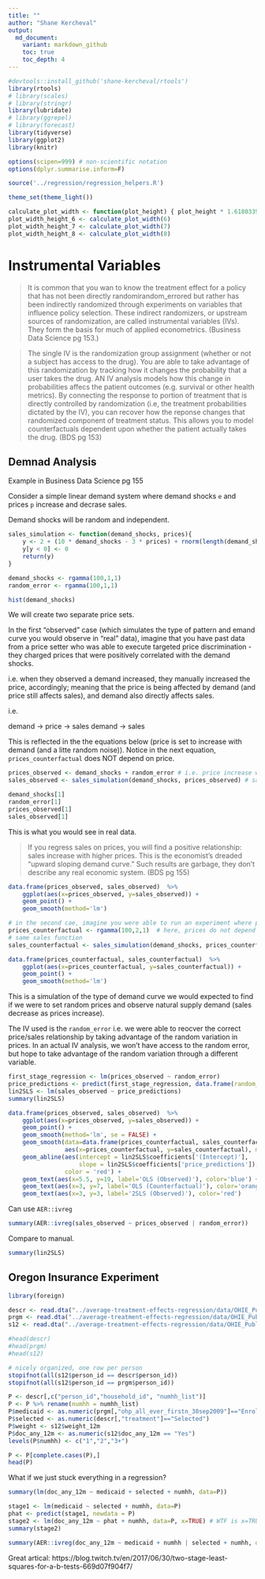 ```yaml
---
title: ""
author: "Shane Kercheval"
output:
  md_document:
    variant: markdown_github
    toc: true
    toc_depth: 4
---
```


```r
#devtools::install_github('shane-kercheval/rtools')
library(rtools)
# library(scales)
# library(stringr)
library(lubridate)
# library(ggrepel)
# library(forecast)
library(tidyverse)
library(ggplot2)
library(knitr)

options(scipen=999) # non-scientific notation
options(dplyr.summarise.inform=F)

source('../regression/regression_helpers.R')

theme_set(theme_light())

calculate_plot_width <- function(plot_height) { plot_height * 1.61803398875 }
plot_width_height_6 <- calculate_plot_width(6)
plot_width_height_7 <- calculate_plot_width(7)
plot_width_height_8 <- calculate_plot_width(8)
```

# Instrumental Variables

> It is common that you wan to know the treatment effect for a policy that has not been directly randomirandom_errored but rather has been indirectly randomized through experiments on variables that influence policy selection. These indirect randomizers, or upstream sources of randomization, are called instrumental variables (IVs). They form the basis for much of applied econometrics. (Business Data Science pg 153.)

> The single IV is the randomization group assignment (whether or not a subject has access to the drug). You are able to take advantage of this randomization by tracking how it changes the probability that a user takes the drug. AN IV analysis models how this change in probabilities affecs the patient outcomes (e.g. survival or other health metrics). By connecting the response to portion of treatment that is directly controlled by randomization (i.e, the treatment probabilities dictated by the IV), you can recover how the reponse changes that randomized component of treatment status. This allows you to model counterfactuals dependent upon whether the patient actually takes the drug. (BDS pg 153)

## Demnad Analysis

Example in Business Data Science pg 155

Consider a simple linear demand system where demand shocks `e` and prices `p` increase and decrase sales.

Demand shocks will be random and independent.

```r
sales_simulation <- function(demand_shocks, prices){
	y <- 2 + (10 * demand_shocks - 3 * prices) + rnorm(length(demand_shocks),0,.1)
	y[y < 0] <- 0
	return(y)
}

demand_shocks <- rgamma(100,1,1)
random_error <- rgamma(100,1,1)
```

```r
hist(demand_shocks)
```

We will create two separate price sets.

In the first "observed" case (which simulates the type of pattern and emand curve you would observe in "real" data), imagine that you have past data from a price setter who was able to execute targeted price discrimination - they charged prices that were positively correlated with the demand shocks.

i.e. when they observed a demand increased, they manually increased the price, accordingly; meaning that the price is being affected
by demand (and price still affects sales), and demand also directly affects sales.

i.e.

demand -> price -> sales
demand -> sales

This is reflected in the the equations below (price is set to increase with demand (and a litte random noise)). Notice in the next equation, `prices_counterfactual` does NOT depend on price.

```r
prices_observed <- demand_shocks + random_error # i.e. price increase with demand
sales_observed <- sales_simulation(demand_shocks, prices_observed) # sales are a function of demand and price
```

```r
demand_shocks[1]
random_error[1]
prices_observed[1]
sales_observed[1]
```

This is what you would see in real data.

> If you regress sales on prices, you will find a positive relationship: sales increase with higher prices. This is the economist's dreaded "upward sloping demand curve." Such results are garbage, they don't describe any real economic system. (BDS pg 155)

```r
data.frame(prices_observed, sales_observed)  %>%
    ggplot(aes(x=prices_observed, y=sales_observed)) +
    geom_point() +
    geom_smooth(method='lm')
```

```r
# in the second cae, imagine you were able to run an experiment where prices are completely randomized
prices_counterfactual <- rgamma(100,2,1)  # here, prices do not depend on demand, like a random experiment
# same sales function
sales_counterfactual <- sales_simulation(demand_shocks, prices_counterfactual)  # sales are a function of demand and price
```

```r
data.frame(prices_counterfactual, sales_counterfactual)  %>%
    ggplot(aes(x=prices_counterfactual, y=sales_counterfactual)) +
    geom_point() +
    geom_smooth(method='lm')
```

This is a simulation of the type of demand curve we would expected to find if we were to set random prices and observe natural supply demand (sales decrease as prices increase).

The IV used is the `random_error` i.e. we were able to reocver the correct price/sales relationship by taking advantage of the random variation in prices. In an actual IV analysis, we won't have access to the random error, but hope to take advantage of the random variation through a different variable.

```r
first_stage_regression <- lm(prices_observed ~ random_error)
price_predictions <- predict(first_stage_regression, data.frame(random_error=random_error))
lin2SLS <- lm(sales_observed ~ price_predictions)
summary(lin2SLS)
```

```r
data.frame(prices_observed, sales_observed)  %>%
    ggplot(aes(x=prices_observed, y=sales_observed)) +
    geom_point() +
    geom_smooth(method='lm', se = FALSE) +
    geom_smooth(data=data.frame(prices_counterfactual, sales_counterfactual),
                aes(x=prices_counterfactual, y=sales_counterfactual), method='lm', se = FALSE, color='orange') +
    geom_abline(aes(intercept = lin2SLS$coefficients['(Intercept)'],
                    slope = lin2SLS$coefficients['price_predictions']),
                color = 'red') +
    geom_text(aes(x=5.5, y=19, label='OLS (Observed)'), color='blue') +
    geom_text(aes(x=3, y=7, label='OLS (Counterfactual)'), color='orange') +
    geom_text(aes(x=3, y=3, label='2SLS (Observed)'), color='red')
```

Can use `AER::ivreg`

```r
summary(AER::ivreg(sales_observed ~ prices_observed | random_error))
```

Compare to manual.

```r
summary(lin2SLS)
```

## Oregon Insurance Experiment

```r
library(foreign)

descr <- read.dta("../average-treatment-effects-regression/data/OHIE_Public_Use_Files/OHIE_Data/oregonhie_descriptive_vars.dta")
prgm <- read.dta("../average-treatment-effects-regression/data/OHIE_Public_Use_Files/OHIE_Data/oregonhie_stateprograms_vars.dta")
s12 <- read.dta("../average-treatment-effects-regression/data/OHIE_Public_Use_Files/OHIE_Data/oregonhie_survey12m_vars.dta")

#head(descr)
#head(prgm)
#head(s12)

# nicely organized, one row per person
stopifnot(all(s12$person_id == descr$person_id))
stopifnot(all(s12$person_id == prgm$person_id))

P <- descr[,c("person_id","household_id", "numhh_list")]
P <- P %>% rename(numhh = numhh_list)
P$medicaid <- as.numeric(prgm[,"ohp_all_ever_firstn_30sep2009"]=="Enrolled")
P$selected <- as.numeric(descr[,"treatment"]=="Selected")
P$weight <- s12$weight_12m
P$doc_any_12m <- as.numeric(s12$doc_any_12m == "Yes")
levels(P$numhh) <- c("1","2","3+")

P <- P[complete.cases(P),]
head(P)
```

What if we just stuck everything in a regression?

```r
summary(lm(doc_any_12m ~ medicaid + selected + numhh, data=P))
```

```r
stage1 <- lm(medicaid ~ selected + numhh, data=P)
phat <- predict(stage1, newdata = P)
stage2 <- lm(doc_any_12m ~ phat + numhh, data=P, x=TRUE) # WTF is x=TRUE; doesn't change anything that i can see
summary(stage2)
```

```r
summary(AER::ivreg(doc_any_12m ~ medicaid + numhh | selected + numhh, data=P))
```

Great artical: https://blog.twitch.tv/en/2017/06/30/two-stage-least-squares-for-a-b-tests-669d07f904f7/
